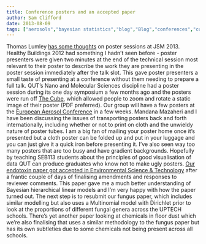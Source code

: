 ```yaml
---
title: Conference posters and an accepted paper
author: Sam Clifford
date: 2013-08-09
tags: ["aerosols","bayesian statistics","blog","Blog","conferences","cube","healthy buildings","microbiology","papers","qut","science","seb113","statistics","thomas lumley","uptech"]
---
```


Thomas Lumley [has some thoughts](http://notstatschat.tumblr.com/post/57747270796/speed-sessions-at-jsm-2013) on poster sessions at JSM 2013\. Healthy Buildings 2012 had something I hadn't seen before - poster presenters were given two minutes at the end of the technical session most relevant to their poster to describe the work they are presenting in the poster session immediately after the talk slot. This gave poster presenters a small taste of presenting at a conference without them needing to prepare a full talk. QUT's Nano and Molecular Sciences discipline had a poster session during its one day symposium a few months ago and the posters were run off [The Cube](http://www.thecube.qut.edu.au/), which allowed people to zoom and rotate a static image of their poster (PDF preferred). Our group will have a few posters at the [European Aerosol Conference](http://eac2013.cz/) in a few weeks. Mandana Mazaheri and I have been discussing the issues of transporting posters back and forth internationally, including whether or not to print on cloth and the unwieldy nature of poster tubes. I am a big fan of mailing your poster home once it's presented but a cloth poster can be folded up and put in your luggage and you can just give it a quick iron before presenting it. I've also seen way too many posters that are too busy and have gradient backgrounds. Hopefully by teaching SEB113 students about the principles of good visualisation of data QUT can produce graduates who know not to make ugly posters. [Our endotoxin paper got accepted in Environmental Science & Technology](http://pubs.acs.org/doi/abs/10.1021/es4023706) after a frantic couple of days of finalising amendments and responses to reviewer comments. This paper gave me a much better understanding of Bayesian hierarchical linear models and I'm very happy with how the paper turned out. The next step is to resubmit our fungus paper, which includes similar modelling but also uses a Multinomial model with Dirichlet prior to look at the proportions of different fungal genera across the UPTECH schools. There's yet another paper looking at chemicals in floor dust which we're also finalising that uses a similar methodology to the fungus paper but has its own subtleties due to some chemicals not being present across all schools.